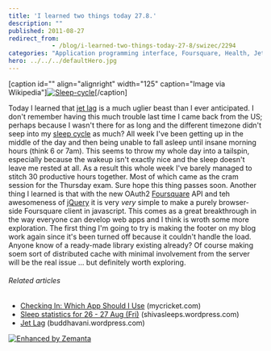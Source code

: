 ```yaml
---
title: 'I learned two things today 27.8.'
description: ""
published: 2011-08-27
redirect_from: 
            - /blog/i-learned-two-things-today-27-8/swizec/2294
categories: "Application programming interface, Foursquare, Health, Jet lag, Learning, Personal, Recreation, travel"
hero: ../../../defaultHero.jpg
---
```

\[caption id=&quot;&quot; align=&quot;alignright&quot; width=&quot;125&quot; caption=&quot;Image via Wikipedia&quot;][![Sleep-cycle](./img/blog-wp-content-uploads-2011-08-Sleep-cycle1.gif "Sleep-cycle")](http://commons.wikipedia.org/wiki/File:Sleep-cycle.gif)\[/caption]

Today I learned that [jet lag](http://en.wikipedia.org/wiki/Jet_lag "Jet lag") is a much uglier beast than I ever anticipated. I don&#x27;t remember having this much trouble last time I came back from the US; perhaps because I wasn&#x27;t there for as long and the different timezone didn&#x27;t seep into my [sleep cycle](http://en.wikipedia.org/wiki/Circadian_rhythm "Circadian rhythm") as much? All week I&#x27;ve been getting up in the middle of the day and then being unable to fall asleep until insane morning hours (think 6 or 7am). This seems to throw my whole day into a tailspin, especially because the wakeup isn&#x27;t exactly nice and the sleep doesn&#x27;t leave me rested at all. As a result this whole week I&#x27;ve barely managed to stitch 30 productive hours together. Most of which came as the cram session for the Thursday exam. Sure hope this thing passes soon. Another thing I learned is that with the new OAuth2 [Foursquare](http://www.foursquare.com/ "Foursquare") API and teh awesomeness of [jQuery](http://jquery.com/ "JQuery") it is very _very_ simple to make a purely browser-side Foursquare client in javascript. This comes as a great breakthrough in the way everyone can develop web apps and I think is wroth some more exploration. The first thing I&#x27;m going to try is making the footer on my blog work again since it&#x27;s been turned off because it couldn&#x27;t handle the load. Anyone know of a ready-made library existing already? Of course making soem sort of distributed cache with minimal involvement from the server will be the real issue ... but definitely worth exploring.

###### Related articles

- [Checking In: Which App Should I Use](http://www.mycricket.com/community/cell-phone-info/checking-which-app-should-i-use) (mycricket.com)
- [Sleep statistics for 26 - 27 Aug (Fri)](http://shivasleeps.wordpress.com/2011/08/27/sleep-statistics-for-26-27-aug-fri/) (shivasleeps.wordpress.com)
- [Jet Lag](http://buddhavani.wordpress.com/2011/07/23/jet-lag/) (buddhavani.wordpress.com)

[![Enhanced by Zemanta](http://img.zemanta.com/zemified_e.png?x-id=416ae825-a3af-4821-bd55-6ee9053854d3)](http://www.zemanta.com/ "Enhanced by Zemanta")